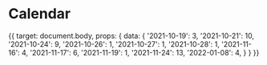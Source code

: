 <!-- Calendar.stories.mdx-->



<Meta title="Calendar" component={Calendar} />

# Calendar

<Story name="demo">
  {{
    target: document.body,
	  props: {
      data: {
        '2021-10-19': 3,
        '2021-10-21': 10,
        '2021-10-24': 9,
        '2021-10-26': 1,
        '2021-10-27': 1,
        '2021-10-28': 1,
        '2021-11-16': 4,
        '2021-11-17': 6,
        '2021-11-19': 1,
        '2021-11-24': 13,
        '2022-01-08': 4,
      }
	  }
  }}
</Story>